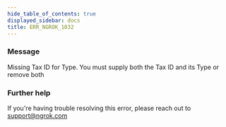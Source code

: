 ```yaml
---
hide_table_of_contents: true
displayed_sidebar: docs
title: ERR_NGROK_1032
---
```


### Message

Missing Tax ID for Type. You must supply both the Tax ID and its Type or remove both

### Further help

If you're having trouble resolving this error, please reach out to [support@ngrok.com](mailto:support@ngrok.com?subject=Help%20with%20ERR_NGROK_1032)
